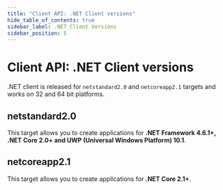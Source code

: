 ---
title: "Client API: .NET Client versions"
hide_table_of_contents: true
sidebar_label: .NET Client Versions
sidebar_position: 5
---




# Client API: .NET Client versions
<LanguageSwitcher supportedLanguages={supportedLanguages} />
<LanguageContent language="csharp">


.NET client is released for `netstandard2.0` and `netcoreapp2.1` targets and works on 32 and 64 bit platforms.

## netstandard2.0

This target allows you to create applications for **.NET Framework 4.6.1+, .NET Core 2.0+ and UWP (Universal Windows Platform) 10.1**.

## netcoreapp2.1

This target allows you to create applications for **.NET Core 2.1+**.


</LanguageContent>

<!---
- [Backward Compatibility](../client-api/faq/backward-compatibility)
- [What is a Public API](../client-api/what-is-a-public-api)

-->
